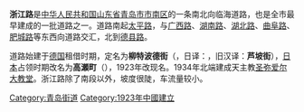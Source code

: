 {{Infobox China Road
|中文道路名称=浙江路
|道路名称拼音=ZHEJIANG Rd
|路牌类型=Qingdao
|道路方向=NS
|图片=
|图片说明=
|道路属性=城市次干道
|道路总长度=0.7138
|车速限制=
|行车线数量=
|所在地区={{CHN}}[[山东省|山东省]][[青岛市|青岛市]]
|起点=太平路
|终点=德县路
|道路命名日期=1923年
|命名缘由=取[[浙江省|浙江省]]之名
|道路旧名=
|道路动工日期=
|通车日期=
|路段主要建筑=
}}

'''浙江路'''是[[中华人民共和国|中华人民共和国]][[山东省|山东省]][[青岛市|青岛市]][[市南区|市南区]]的一条南北向临海道路，也是全市最早建成的一批道路之一。道路南起[[太平路_(青岛)|太平路]]，与[[广西路_(青岛)|广西路]]、[[湖南路_(青岛)|湖南路]]、[[湖北路_(青岛)|湖北路]]、[[曲阜路_(青岛)|曲阜路]]、[[肥城路_(青岛)|肥城路]]等东西向道路交汇，北到[[德县路_(青岛)|德县路]]。

道路始建于[[德国|德国]]租借时期，定名为'''柳特波德街'''（{{lang-de|Luitpoldstraße}}，日译：{{lang|ja|ルイトポルト街}}，旧汉译：'''芦坡街'''），[[日本|日本]]占领时期改名为'''高瀬町'''（{{jpn|j=高瀬町|hg=たかせ まち}}），1923年改现名。1934年北端建成天主教[[圣弥爱尔大教堂|圣弥爱尔大教堂]]。浙江路除了南段以外，坡度很陡，车流量较小。

{{Qingdao-stub}}
{{青岛老街}}
[[Category:青岛街道|Category:青岛街道]]
[[Category:1923年中國建立|Category:1923年中國建立]]